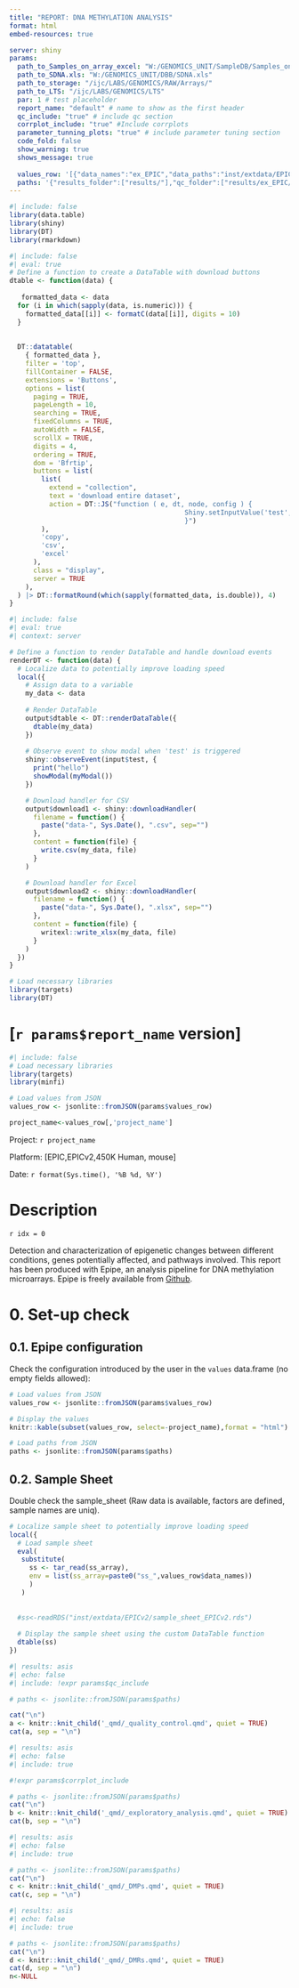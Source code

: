 ```yaml
---
title: "REPORT: DNA METHYLATION ANALYSIS"
format: html
embed-resources: true	

server: shiny
params:
  path_to_Samples_on_array_excel: "W:/GENOMICS_UNIT/SampleDB/Samples_on_array_last.xls"
  path_to_SDNA.xls: "W:/GENOMICS_UNIT/DBB/SDNA.xls"
  path_to_storage: "/ijc/LABS/GENOMICS/RAW/Arrays/"
  path_to_LTS: "/ijc/LABS/GENOMICS/LTS" 
  par: 1 # test placeholder
  report_name: "default" # name to show as the first header
  qc_include: "true" # include qc section
  corrplot_include: "true" #Include corrplots
  parameter_tunning_plots: "true" # include parameter tuning section
  code_fold: false
  show_warning: true
  shows_message: true
  
  values_row: '[{"data_names":"ex_EPIC","data_paths":"inst/extdata/EPIC/sample_sheet_EPIC.rds","arraytype":"EPIC","norm":"noob","project_name":"name"}]'
  paths: '{"results_folder":["results/"],"qc_folder":["results/ex_EPIC/QC/"],"ss_clean_path":["analysis/ex_EPIC"],"bplots_folder":["results/ex_EPIC/plots/pca/bplots/"],"corrplot_folder":["results/ex_EPIC/plots/pca/corrplot/"],"dmp_folder":["results/ex_EPIC/dmps/"],"dmpplots_folder":["results/ex_EPIC/dmps/"],"dmrs_folder":["results/ex_EPIC/dmrs/"],"pathway_folder":["results/ex_EPIC/gopath/"],"report_folder":["results/ex_EPIC/reports/"],"sexplot_folder":["results/ex_EPIC/plots/sex/"],"heatmap_folder":["results/ex_EPIC/plots/heatmap/"]}'
---
```

```r
#| include: false
library(data.table)
library(shiny)
library(DT)
library(rmarkdown)
```


```r
#| include: false
#| eval: true
# Define a function to create a DataTable with download buttons
dtable <- function(data) {
  
   formatted_data <- data
  for (i in which(sapply(data, is.numeric))) {
    formatted_data[[i]] <- formatC(data[[i]], digits = 10)
  }
  
  
  DT::datatable(
    { formatted_data },
    filter = 'top',
    fillContainer = FALSE,
    extensions = 'Buttons',
    options = list(
      paging = TRUE,
      pageLength = 10,
      searching = TRUE,
      fixedColumns = TRUE,
      autoWidth = FALSE,
      scrollX = TRUE,
      digits = 4,
      ordering = TRUE,
      dom = 'Bfrtip',
      buttons = list(
        list(
          extend = "collection",
          text = 'download entire dataset',
          action = DT::JS("function ( e, dt, node, config ) {
                                            Shiny.setInputValue('test', true, {priority: 'event'});
                                            }")
        ),
        'copy',
        'csv',
        'excel'
      ),
      class = "display",
      server = TRUE
    ),
  ) |> DT::formatRound(which(sapply(formatted_data, is.double)), 4)
}
```

```r
#| include: false
#| eval: true
#| context: server

# Define a function to render DataTable and handle download events
renderDT <- function(data) {
  # Localize data to potentially improve loading speed
  local({
    # Assign data to a variable
    my_data <- data
    
    # Render DataTable
    output$dtable <- DT::renderDataTable({
      dtable(my_data)
    })
    
    # Observe event to show modal when 'test' is triggered
    shiny::observeEvent(input$test, {
      print("hello")
      showModal(myModal())
    })

    # Download handler for CSV
    output$download1 <- shiny::downloadHandler(
      filename = function() {
        paste("data-", Sys.Date(), ".csv", sep="")
      },
      content = function(file) {
        write.csv(my_data, file)
      }
    )

    # Download handler for Excel
    output$download2 <- shiny::downloadHandler(
      filename = function() {
        paste("data-", Sys.Date(), ".xlsx", sep="")
      },
      content = function(file) {
        writexl::write_xlsx(my_data, file)
      }
    )
  })
}

# Load necessary libraries
library(targets)
library(DT)
```

# [`r params$report_name` version]

```r
#| include: false
# Load necessary libraries
library(targets)
library(minfi)
```

```r
# Load values from JSON
values_row <- jsonlite::fromJSON(params$values_row)

project_name<-values_row[,'project_name']

```


Project: `r project_name`

Platform: [EPIC,EPICv2,450K Human, mouse]

Date: 
`r format(Sys.time(), '%B %d, %Y')`


# Description

`r idx = 0`

Detection and characterization of epigenetic changes between different conditions, genes potentially affected, and pathways involved. This report has been produced with Epipe, an analysis pipeline for DNA methylation microarrays. Epipe is freely available from [Github](https://github.com/ijcBIT/epipe).



# 0. Set-up check

## 0.1. Epipe configuration

Check the configuration introduced by the user in the `values` data.frame (no empty fields allowed):


```r
# Load values from JSON
values_row <- jsonlite::fromJSON(params$values_row)

# Display the values
knitr::kable(subset(values_row, select=-project_name),format = "html")
```

```r
# Load paths from JSON
paths <- jsonlite::fromJSON(params$paths)

```

## 0.2. Sample Sheet

Double check the sample_sheet (Raw data is available, factors are defined, sample names are uniq).

```r
# Localize sample sheet to potentially improve loading speed
local({
  # Load sample sheet
  eval(
   substitute(
     ss <- tar_read(ss_array),
     env = list(ss_array=paste0("ss_",values_row$data_names))
     )
   )
   
  
  #ss<-readRDS("inst/extdata/EPICv2/sample_sheet_EPICv2.rds")
  
  # Display the sample sheet using the custom DataTable function
  dtable(ss)
})
```


```r
#| results: asis
#| echo: false
#| include: !expr params$qc_include

# paths <- jsonlite::fromJSON(params$paths)

cat("\n")
a <- knitr::knit_child('_qmd/_quality_control.qmd', quiet = TRUE)
cat(a, sep = "\n")


```


```r
#| results: asis
#| echo: false
#| include: true

#!expr params$corrplot_include

# paths <- jsonlite::fromJSON(params$paths)
cat("\n")
b <- knitr::knit_child('_qmd/_exploratory_analysis.qmd', quiet = TRUE)
cat(b, sep = "\n")


```



```r
#| results: asis
#| echo: false
#| include: true

# paths <- jsonlite::fromJSON(params$paths)
cat("\n")
c <- knitr::knit_child('_qmd/_DMPs.qmd', quiet = TRUE)
cat(c, sep = "\n")

```



```r
#| results: asis
#| echo: false
#| include: true

# paths <- jsonlite::fromJSON(params$paths)
cat("\n")
d <- knitr::knit_child('_qmd/_DMRs.qmd', quiet = TRUE)
cat(d, sep = "\n")
n<-NULL
```






